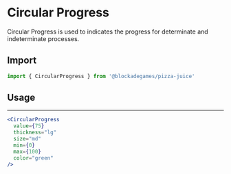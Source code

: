 
# Circular Progress

Circular Progress is used to indicates the progress for determinate and indeterminate processes.

## Import

```jsx
import { CircularProgress } from '@blockadegames/pizza-juice'
```

## Usage

<CircularProgress  
  value={75}
  size="md"
  thickness="lg"
  min={0}
  max={100}
  color="green"
/>

---

```jsx
<CircularProgress
  value={75}
  thickness="lg"
  size="md"
  min={0}
  max={100}
  color="green"
/>
```
